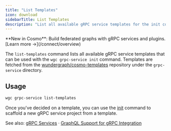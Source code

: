 ```yaml
---
title: "List Templates"
icon: download
sidebarTitle: List Templates
description: "List all available gRPC service templates for the init command."
---
```

<Card title="🚀 Introducing Cosmo Connect" icon="plug" href="/connect/overview">
  **New in Cosmo**: Build federated graphs with gRPC services and plugins. 
  [Learn more →](/connect/overview)
</Card>


The `list-templates` command lists all available gRPC service templates that can be used with the `wgc grpc-service init` command.
Templates are fetched from the [wundergraph/cosmo-templates](https://github.com/wundergraph/cosmo-templates) repository under the `grpc-service` directory.

## Usage

```bash
wgc grpc-service list-templates
```

Once you've decided on a template, you can use the [init](/cli/grpc-service/init) command to scaffold a new gRPC service project from a template.

See also: [gRPC Services](../router/gRPC/grpc-services) · [GraphQL Support for gRPC Integration](../router/gRPC/graphql-support)